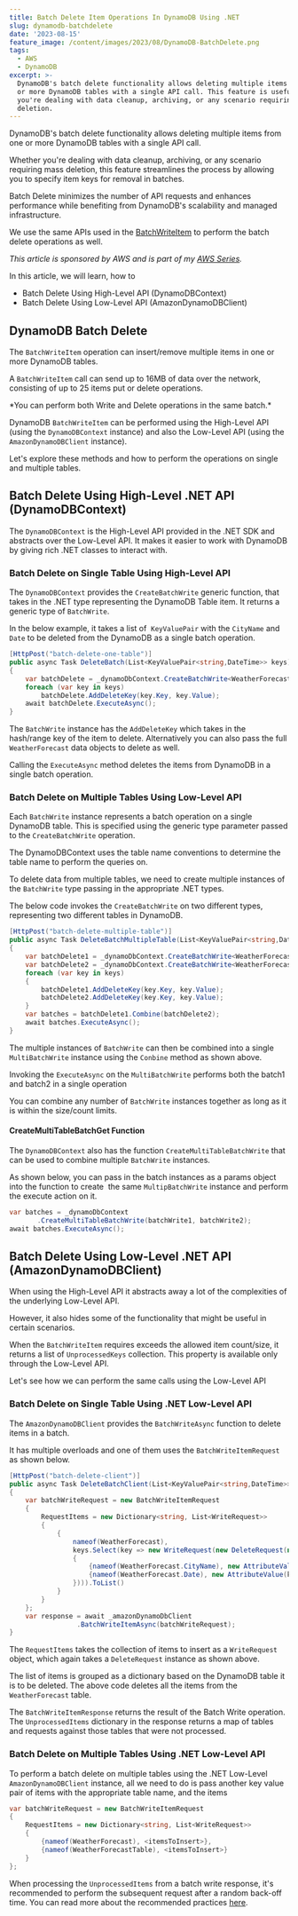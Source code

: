 ```yaml
---
title: Batch Delete Item Operations In DynamoDB Using .NET
slug: dynamodb-batchdelete
date: '2023-08-15'
feature_image: /content/images/2023/08/DynamoDB-BatchDelete.png
tags:
  - AWS
  - DynamoDB
excerpt: >-
  DynamoDB's batch delete functionality allows deleting multiple items from one
  or more DynamoDB tables with a single API call. This feature is useful when
  you're dealing with data cleanup, archiving, or any scenario requiring mass
  deletion.
---
```

DynamoDB's batch delete functionality allows deleting multiple items from one or more DynamoDB tables with a single API call.

Whether you're dealing with data cleanup, archiving, or any scenario requiring mass deletion, this feature streamlines the process by allowing you to specify item keys for removal in batches.

Batch Delete minimizes the number of API requests and enhances performance while benefiting from DynamoDB's scalability and managed infrastructure.

<EmbedCard src="https://www.youtube.com/embed/XZ6bLM2IxNE?feature=oembed" title="DynamoDB BATCH DELETE | .NET ON AWS | Serverless | Amazon" />

We use the same APIs used in the [BatchWriteItem](/blog/dynamodb-batchwrite/) to perform the batch delete operations as well.

_This article is sponsored by AWS and is part of my [AWS Series](/tag/aws/)._

In this article, we will learn, how to

-   Batch Delete Using High-Level API (DynamoDBContext)
-   Batch Delete Using Low-Level API (AmazonDynamoDBClient)

## DynamoDB Batch Delete

The `BatchWriteItem` operation can insert/remove multiple items in one or more DynamoDB tables.

A `BatchWriteItem` call can send up to 16MB of data over the network, consisting of up to 25 items put or delete operations.

<Callout type="tip">
  *You can perform both Write and Delete operations in the same batch.*
</Callout>

DynamoDB `BatchWriteItem` can be performed using the High-Level API (using the `DynamoDBContext` instance) and also the Low-Level API (using the `AmazonDynamoDBClient` instance).

Let's explore these methods and how to perform the operations on single and multiple tables.

## Batch Delete Using High-Level .NET API (DynamoDBContext)

The `DynamoDBContext` is the High-Level API provided in the .NET SDK and abstracts over the Low-Level API. It makes it easier to work with DynamoDB by giving rich .NET classes to interact with.

### Batch Delete on Single Table Using High-Level API

The `DynamoDBContext` provides the `CreateBatchWrite` generic function, that takes in the .NET type representing the DynamoDB Table item. It returns a generic type of `BatchWrite`.

In the below example, it takes a list of  `KeyValuePair` with the `CityName` and `Date` to be deleted from the DynamoDB as a single batch operation.

```csharp
[HttpPost("batch-delete-one-table")]
public async Task DeleteBatch(List<KeyValuePair<string,DateTime>> keys)
{
    var batchDelete = _dynamoDbContext.CreateBatchWrite<WeatherForecast>();
    foreach (var key in keys)
        batchDelete.AddDeleteKey(key.Key, key.Value);
    await batchDelete.ExecuteAsync();
}
```

The `BatchWrite` instance has the `AddDeleteKey` which takes in the hash/range key of the item to delete. Alternatively you can also pass the full `WeatherForecast` data objects to delete as well.

Calling the `ExecuteAsync` method deletes the items from DynamoDB in a single batch operation.

### Batch Delete on Multiple Tables Using Low-Level API

Each `BatchWrite` instance represents a batch operation on a single DynamoDB table. This is specified using the generic type parameter passed to the `CreateBatchWrite` operation.

The DynamoDBContext uses the table name conventions to determine the table name to perform the queries on.

<BookmarkCard href="/blog/dynamodb-net-table/" title=".NET DynamoDB SDK: Understanding Table Name Conventions and DynamoDBTable Attribute" description="The DynamoDB .NET SDK by default uses conventions to determine the Table name. However, it supports different options to configure and customize the name. Learn how to achieve this in this post." icon="/content/images/size/w256h256/2022/10/logo-512x512.png" />

To delete data from multiple tables, we need to create multiple instances of the `BatchWrite` type passing in the appropriate .NET types.

The below code invokes the `CreateBatchWrite` on two different types, representing two different tables in DynamoDB.

```csharp
[HttpPost("batch-delete-multiple-table")]
public async Task DeleteBatchMultipleTable(List<KeyValuePair<string,DateTime>> keys)
{
    var batchDelete1 = _dynamoDbContext.CreateBatchWrite<WeatherForecast>();
    var batchDelete2 = _dynamoDbContext.CreateBatchWrite<WeatherForecastTable>();
    foreach (var key in keys)
    {
        batchDelete1.AddDeleteKey(key.Key, key.Value);
        batchDelete2.AddDeleteKey(key.Key, key.Value);
    }
    var batches = batchDelete1.Combine(batchDelete2);
    await batches.ExecuteAsync();
}
```

The multiple instances of `BatchWrite` can then be combined into a single `MultiBatchWrite` instance using the `Conbine` method as shown above.

Invoking the `ExecuteAsync` on the `MultiBatchWrite` performs both the batch1 and batch2 in a single operation

You can combine any number of `BatchWrite` instances together as long as it is within the size/count limits.

#### CreateMultiTableBatchGet Function

The `DynamoDBContext` also has the function `CreateMultiTableBatchWrite` that can be used to combine multiple `BatchWrite` instances.

As shown below, you can pass in the batch instances as a params object into the function to create  the same `MultipBatchWrite` instance and perform the execute action on it.

```csharp
var batches = _dynamoDbContext
       .CreateMultiTableBatchWrite(batchWrite1, batchWrite2);
await batches.ExecuteAsync();
```

## Batch Delete Using Low-Level .NET API (AmazonDynamoDBClient)

When using the High-Level API it abstracts away a lot of the complexities of the underlying Low-Level API.

However, it also hides some of the functionality that might be useful in certain scenarios.

When the `BatchWriteItem` requires exceeds the allowed item count/size, it returns a list of `UnprocessedKeys` collection. This property is available only through the Low-Level API.

Let's see how we can perform the same calls using the Low-Level API

### Batch Delete on Single Table Using .NET Low-Level API

The `AmazonDynamoDBClient` provides the `BatchWriteAsync` function to delete items in a batch.

It has multiple overloads and one of them uses the `BatchWriteItemRequest` as shown below.

```csharp
[HttpPost("batch-delete-client")]
public async Task DeleteBatchClient(List<KeyValuePair<string,DateTime>> keys)
{
    var batchWriteRequest = new BatchWriteItemRequest
    {
        RequestItems = new Dictionary<string, List<WriteRequest>>
        {
            {
                nameof(WeatherForecast),
                keys.Select(key => new WriteRequest(new DeleteRequest(new Dictionary<string, AttributeValue>()
                {
                    {nameof(WeatherForecast.CityName), new AttributeValue(key.Key)},
                    {nameof(WeatherForecast.Date), new AttributeValue(key.Value.ToString(AWSSDKUtils.ISO8601DateFormat))}
                }))).ToList()
            }
        }
    };
    var response = await _amazonDynamoDbClient
                 .BatchWriteItemAsync(batchWriteRequest);
}
```

The `RequestItems` takes the collection of items to insert as a `WriteRequest` object, which again takes a `DeleteRequest` instance as shown above.

The list of items is grouped as a dictionary based on the DynamoDB table it is to be deleted. The above code deletes all the items from the `WeatherForecast` table.

The `BatchWriteItemResponse` returns the result of the Batch Write operation. The `UnprocessedItems` dictionary in the response returns a map of tables and requests against those tables that were not processed.

### Batch Delete on Multiple Tables Using .NET Low-Level API

To perform a batch delete on multiple tables using the .NET Low-Level `AmazonDynamoDBClient` instance, all we need to do is pass another key value pair of items with the appropriate table name, and the items

```csharp
var batchWriteRequest = new BatchWriteItemRequest
{
    RequestItems = new Dictionary<string, List<WriteRequest>>
    {
        {nameof(WeatherForecast), <itemsToInsert>},
        {nameof(WeatherForecastTable), <itemsToInsert>}
    }
};
```

When processing the `UnprocessedItems` from a batch write response, it's recommended to perform the subsequent request after a random back-off time. You can read more about the recommended practices [here](https://docs.aws.amazon.com/amazondynamodb/latest/developerguide/Programming.Errors.html#Programming.Errors.BatchOperations).
